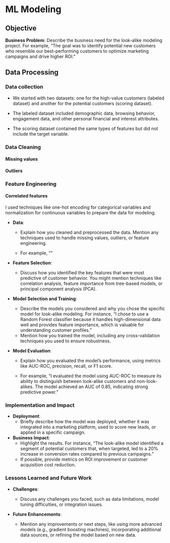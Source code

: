# ML Modeling


## Objective

**Business Problem**: Describe the business need for the look-alike modeling project. For example, "The goal was to identify potential new customers who resemble our best-performing customers to optimize marketing campaigns and drive higher ROI."




## Data Processing

### Data collection

 - We started with two datasets: one for the high-value customers (labeled dataset) and another for the potential customers (scoring dataset).

 - The labeled dataset included demographic data, browsing behavior, engagement data, and other personal financial and interest attributes.

 - The scoring dataset contained the same types of features but did not include the target variable.

### Data Cleaning

#### Missing values

#### Outliers

### Feature Engineering

#### Correlated features


I used techniques like one-hot encoding for categorical variables and normalization for continuous variables to prepare the data for modeling.


- **Data**: 
  
  - Explain how you cleaned and preprocessed the data. Mention any techniques used to handle missing values, outliers, or feature engineering.

  - For example, ""
  
- **Feature Selection**:

  - Discuss how you identified the key features that were most predictive of customer behavior. You might mention techniques like correlation analysis, feature importance from tree-based models, or principal component analysis (PCA).
  
- **Model Selection and Training**:

  - Describe the models you considered and why you chose the specific model for look-alike modeling. For instance, "I chose to use a Random Forest classifier because it handles high-dimensional data well and provides feature importance, which is valuable for understanding customer profiles."
  - Mention how you trained the model, including any cross-validation techniques you used to ensure robustness.
  
- **Model Evaluation**:

  - Explain how you evaluated the model's performance, using metrics like AUC-ROC, precision, recall, or F1 score.

  - For example, "I evaluated the model using AUC-ROC to measure its ability to distinguish between look-alike customers and non-look-alikes. The model achieved an AUC of 0.85, indicating strong predictive power."
  
### Implementation and Impact

- **Deployment**:
  - Briefly describe how the model was deployed, whether it was integrated into a marketing platform, used to score new leads, or applied in a specific campaign.
  
- **Business Impact**:
  - Highlight the results. For instance, "The look-alike model identified a segment of potential customers that, when targeted, led to a 20% increase in conversion rates compared to previous campaigns."
  - If possible, provide metrics on ROI improvement or customer acquisition cost reduction.

### Lessons Learned and Future Work

- **Challenges**:

  - Discuss any challenges you faced, such as data limitations, model tuning difficulties, or integration issues.
  
- **Future Enhancements**:

  - Mention any improvements or next steps, like using more advanced models (e.g., gradient boosting machines), incorporating additional data sources, or refining the model based on new data.
